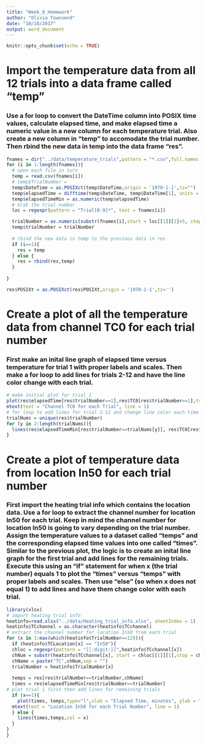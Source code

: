 ```yaml
---
title: "Week_8_Homework"
author: "Olivia Townsend"
date: "10/18/2017"
output: word_document
---
```


```r
knitr::opts_chunk$set(echo = TRUE)
```
# Import the temperature data from all 12 trials into a data frame called "temp"
### Use a for loop to convert the DateTime column into POSIX time values, calculate elapsed time, and make elapsed time a numeric value in a new column for each temperature trial. Also create a new column in "temp" to accomodate the trial number. Then rbind the new data in temp into the data frame "res".
```r
fnames = dir("../data/temperature_trials",pattern = "*.csv",full.names = TRUE)
for (i in 1:length(fnames)){
  # open each file in turn
  temp = read.csv(fnames[i])
  # temp$TrialNumber = 
  temp$DateTime = as.POSIXct(temp$DateTime,origin = '1970-1-1',tz="")
  temp$elapsedTime = difftime(temp$DateTime, temp$DateTime[1], units = 'mins')
  temp$elapsedTimeMin = as.numeric(temp$elapsedTime)
  # Grab the trial number
  loc = regexpr(pattern = "Trial[0-9]*", text = fnames[i])

  trialNumber = as.numeric(substr(fnames[i],start = loc[[1]][1]+5, stop = loc[[1]][1]+attr(loc,'match.length')-1))
  temp$trialNumber = trialNumber
  
  # rbind the new data in temp to the previous data in res
  if (i==1){
    res = temp
  } else {
    res = rbind(res,temp)
  }
    
}

res$POSIXt = as.POSIXct(res$POSIXt,origin = '1970-1-1',tz='')
```

# Create a plot of all the temperature data from channel TC0 for each trial number
### First make an inital line graph of elapsed time versus temperature for trial 1 with proper labels and scales. Then make a for loop to add lines for trials 2-12 and have the line color change with each trial.
```r
# make initial plot for trial 1
plot(res$elapsedTime[res$trialNumber==1],res$TC0[res$trialNumber==1],type="l",xlab = "Elapsed Time, minutes", ylab = "Temperature, C",las=1,xlim = c(min(res$elapsedTimeMin),max(res$elapsedTimeMin)),ylim = c(min(res$TC0),max(res$TC0)))
mtext(text = "Channel TC0 for each Trial", line = 1)
# for loop to add lines for trial 2-12 and change line color each time
trialNums = unique(res$trialNumber)
for (y in 2:length(trialNums)){
  lines(res$elapsedTimeMin[res$trialNumber==trialNums[y]], res$TC0[res$trialNumber==trialNums[y]],col = y)
}

```

# Create a plot of temperature data from location In50 for each trial number
### First import the heating trial info which contains the location data. Use a for loop to extract the channel number for location In50 for each trial. Keep in mind the channel number for location In50 is going to vary depending on the trial number. Assign the temperature values to a dataset called "temps" and the corresponding elapsed time values into one called "times". Similar to the previous plot, the logic is to create an inital line graph for the first trial and add lines for the remaining trials. Execute this using an "if" statement for when x (the trial number) equals 1 to plot the "times" versus "temps" with proper labels and scales. Then use "else" (so when x does not equal 1) to add lines and have them change color with each trial.
```r
library(xlsx)
# import heating trial info
heatinfo=read.xlsx("../data/Heating_trial_info.xlsx", sheetIndex = 1)
heatinfo$TCchannel = as.character(heatinfo$TCchannel)
# extract the channel number for location In50 from each trial
for (x in 1:max(which(heatinfo$TrialNumber==12))){
  if (heatinfo$TCLocation[x] == "In50"){
  chloc = regexpr(pattern = "[[:digit:]]",heatinfo$TCchannel[x])
  chNum = substr(heatinfo$TCchannel[x], start = chloc[[1]][1],stop = chloc[[1]][1])
  chName = paste("TC",chNum,sep = "")
  trialNumber = heatinfo$TrialNumber[x]
   
  temps = res[res$trialNumber==trialNumber,chName]
  times = res$elapsedTimeMin[res$trialNumber==trialNumber]
# plot trial 1 first then add lines for remaining trials  
  if (x==1){
    plot(times, temps,type="l",xlab = "Elapsed Time, minutes", ylab = "Temperature, C",las=1,xlim = c(0,180),ylim = c(15,35))
  mtext(text = "Location In50 for each Trial Number", line = 1)
  } else {
    lines(times,temps,col = x)
  }
}
}  
```



